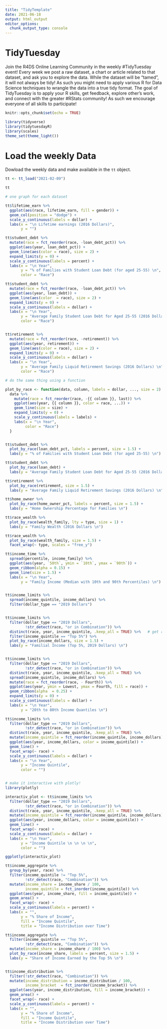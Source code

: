 ```yaml
---
title: "TidyTemplate"
date: 2021-06-18
output: html_output
editor_options: 
  chunk_output_type: console
---
```


# TidyTuesday

Join the R4DS Online Learning Community in the weekly #TidyTuesday event!
Every week we post a raw dataset, a chart or article related to that dataset, and ask you to explore the data.
While the dataset will be “tamed”, it will not always be tidy! As such you might need to apply various R for Data Science techniques to wrangle the data into a true tidy format.
The goal of TidyTuesday is to apply your R skills, get feedback, explore other’s work, and connect with the greater #RStats community!
As such we encourage everyone of all skills to participate!

```r

knitr::opts_chunk$set(echo = TRUE)

library(tidyverse)
library(tidytuesdayR)
library(scales)
theme_set(theme_light())

```

# Load the weekly Data

Dowload the weekly data and make available in the `tt` object.

```r

tt <- tt_load("2021-02-09")

tt

```


```r
# one graph for each dataset

tt$lifetime_earn %>% 
  ggplot(aes(race, lifetime_earn, fill = gender)) +
  geom_col(position = "dodge") +
  scale_y_continuous(labels = dollar) +
  labs(x = "\n Lifetime earnings (2016 Dollars)",
       y = "")

tt$student_debt %>% 
  mutate(race = fct_reorder(race, -loan_debt_pct)) %>% 
  ggplot(aes(year, loan_debt_pct)) +
  geom_line(aes(color = race), size = 2) +
  expand_limits(y = 0) +
  scale_y_continuous(labels = percent) +
  labs(x = "\n Year",
       y = "% of Families with Student Loan Debt (for aged 25-55) \n",
       color = "Race")

tt$student_debt %>% 
  mutate(race = fct_reorder(race, -loan_debt_pct)) %>% 
  ggplot(aes(year, loan_debt)) +
  geom_line(aes(color  = race), size = 2) +
  expand_limits(y = 0) +
  scale_y_continuous(labels = dollar) +
  labs(x = "\n Year",
       y = "Average Family Student Loan Debt for Aged 25-55 (2016 Dollars) \n",
       color = "Race")


tt$retirement %>% 
  mutate(race = fct_reorder(race, -retirement)) %>% 
  ggplot(aes(year, retirement)) +
  geom_line(aes(color = race), size = 2) +
  expand_limits(y = 0) +
  scale_y_continuous(labels = dollar) +
  labs(x = "\n Year",
       y = "Average Family Liquid Retirement Savings (2016 Dollars) \n",
       color = "Race")

```


```r
# do the same thing using a function

plot_by_race <- function(data, column, labels = dollar, ..., size = 2) {    # add an extra aestetic with ...
  data %>% 
    mutate(race = fct_reorder(race, -{{ column }}, last)) %>% 
    ggplot(aes(year, {{ column }}, color = race, ...)) +
    geom_line(size = size) +
    expand_limits(y = 0) +
    scale_y_continuous(labels = labels) +
    labs(x = "\n Year",
         color = "Race")
  }


tt$student_debt %>% 
  plot_by_race(loan_debt_pct, labels = percent, size = 1.5) +
  labs(y = "% of Families with Student Loan Debt (for aged 25-55) \n")

tt$student_debt %>% 
  plot_by_race(loan_debt) +
  labs(y = "Average Family Student Loan Debt for Aged 25-55 (2016 Dollars) \n")

tt$retirement %>% 
  plot_by_race(retirement, size = 1.5) +
  labs(y = "Average Family Liquid Retirement Savings (2016 Dollars) \n")

tt$home_owner %>% 
  plot_by_race(home_owner_pct, labels = percent, size = 1.5) +
  labs(y = "Home Ownership Percentage for Families \n")

tt$race_wealth %>% 
  plot_by_race(wealth_family, lty = type, size = 1) +
  labs(y = "Family Wealth (2016 Dollars \n")

tt$race_wealth %>% 
  plot_by_race(wealth_family, size = 1.5) +
  facet_wrap(~ type, scales = "free_y")

tt$income_time %>% 
  spread(percentile, income_family) %>% 
  ggplot(aes(year, `50th`, ymin = `10th`, ymax = `90th`)) +
  geom_ribbon(alpha = 0.15) +
  geom_line(size = 1.5) +
  labs(x = "\n Year", 
       y = "Family Income (Median with 10th and 90th Percentiles) \n")


tt$income_limits %>% 
  spread(income_quintile, income_dollars) %>% 
  filter(dollar_type == "2019 Dollars")


tt$income_limits %>% 
  filter(dollar_type == "2019 Dollars",
         !str_detect(race, "or in Combination")) %>%  
  distinct(race, year, income_quintile, .keep_all = TRUE) %>%   # get rid of duplicates (you can see them -> lagged lines)
  filter(income_quintile == "Top 5%") %>% 
  plot_by_race(income_dollars, size = 1.5) +
  labs(y = "Familial Income (Top 5%, 2019 Dollars) \n")


tt$income_limits %>% 
  filter(dollar_type == "2019 Dollars",
         !str_detect(race, "or in Combination")) %>% 
  distinct(race, year, income_quintile, .keep_all = TRUE) %>% 
  spread(income_quintile, income_dollars) %>% 
  mutate(race = fct_reorder(race, - Fourth)) %>% 
  ggplot(aes(year, ymin = Lowest, ymax = Fourth, fill = race)) +
  geom_ribbon(alpha  = 0.25) +
  expand_limits(y = 0) +
  scale_y_continuous(labels = dollar) +
  labs(x = "\n Year",
       y = "20th to 80th Income Quantiles \n")

tt$income_limits %>% 
  filter(dollar_type == "2019 Dollars",
         !str_detect(race, "or in Combination")) %>% 
  distinct(race, year, income_quintile, .keep_all = TRUE) %>% 
  mutate(income_quintile = fct_reorder(income_quintile, income_dollars)) %>% 
  ggplot(aes(year, income_dollars, color = income_quintile)) +
  geom_line() +
  facet_wrap(~ race) +
  scale_y_continuous(labels = dollar) +
  labs(x = "\n Year",
       y = "Income Quintile",
       color = "")


# make it interactive with plotly!
library(plotly)

interactiv_plot <- tt$income_limits %>% 
  filter(dollar_type == "2019 Dollars",
         !str_detect(race, "or in Combination")) %>% 
  distinct(race, year, income_quintile, .keep_all = TRUE) %>% 
  mutate(income_quintile = fct_reorder(income_quintile, income_dollars)) %>% 
  ggplot(aes(year, income_dollars, color = income_quintile)) +
  geom_line() +
  facet_wrap(~ race) +
  scale_y_continuous(labels = dollar) +
  labs(x = "\n Year",
       y = "Income Quintile \n \n \n \n",
       color = "")

ggplotly(interactiv_plot)
```


```r
tt$income_aggregate %>% 
  group_by(year, race) %>% 
  filter(income_quintile != "Top 5%",
         !str_detect(race, "Combination")) %>% 
  mutate(income_share = income_share / 100,
         income_quintile = fct_inorder(income_quintile)) %>% 
  ggplot(aes(year, income_share, fill = income_quintile)) +
  geom_area() +
  facet_wrap(~ race) +
  scale_y_continuous(labels = percent) +
  labs(x = "",
       y = "% Share of Income",
       fill = "Income Quintile",
       title = "Income Distribution over Time")

tt$income_aggregate %>% 
  filter(income_quintile == "Top 5%",
         !str_detect(race, "Combination")) %>% 
  mutate(income_share = income_share / 100) %>% 
  plot_by_race(income_share, labels = percent, size = 1.5) +
  labs(y = "Share of Income Earned by the Top 5% \n")


tt$income_distribution %>% 
  filter(!str_detect(race, "Combination")) %>% 
  mutate(income_distribution = income_distribution / 100,
         income_bracket  = fct_inorder(income_bracket)) %>% 
  ggplot(aes(year, income_distribution, fill = income_bracket)) +
  geom_area() +
  facet_wrap(~ race) +
  scale_y_continuous(labels = percent) +
  labs(x = "",
       y = "% Share of Income",
       fill = "Income Quintile",
       title = "Income Distribution over Time")
  
```












